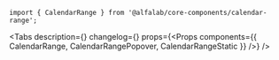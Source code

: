 



<Meta
    title='Компоненты/CalendarRange'
    component={CalendarRange}
/>

<!-- Canvas -->

<Story name='CalendarRange'>
    <CalendarRange
        calendarPosition={select('calendarPosition', ['static', 'popover'], 'static')}
    />
</Story>

<!-- Docs -->

<ComponentHeader
    name='CalendarRange'
    version={version}
    package='@alfalab/core-components/calendar-range'
    stage={1}
/>

```tsx
import { CalendarRange } from '@alfalab/core-components/calendar-range';
```

<Tabs
    description={<Description />}
    changelog={<Changelog />}
    props={<Props components={{ CalendarRange, CalendarRangePopover, CalendarRangeStatic }} />}
/>
